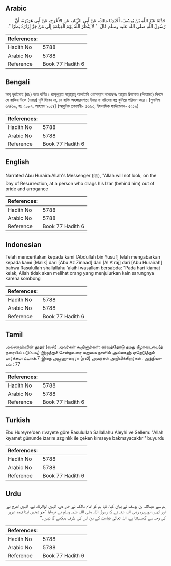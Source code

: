 ## Arabic


<div dir="rtl" lang="ar" style={{fontSize:'larger',backgroundColor:'#f8f9fa',padding:20}}>
حَدَّثَنَا عَبْدُ اللَّهِ بْنُ يُوسُفَ، أَخْبَرَنَا مَالِكٌ، عَنْ أَبِي الزِّنَادِ، عَنِ الأَعْرَجِ، عَنْ أَبِي هُرَيْرَةَ، أَنَّ رَسُولَ اللَّهِ صلى الله عليه وسلم قَالَ ‏ "‏ لاَ يَنْظُرُ اللَّهُ يَوْمَ الْقِيَامَةِ إِلَى مَنْ جَرَّ إِزَارَهُ بَطَرًا ‏"‏‏.‏
</div>
<div style={{backgroundColor:'#f8f9fa',padding:20, marginBottom: 10}}><table> <thead> <tr> <th>References:</th> <th></th> </tr> </thead> <tbody><tr><td>Hadith No</td><td>5788</td></tr><tr><td>Arabic No</td><td>5788</td></tr><tr><td>Reference</td><td>Book 77 Hadith 6</td></tr></tbody></table></div>

## Bengali


<div dir="ltr" lang="bn" style={{fontSize:'larger',backgroundColor:'#f8f9fa',padding:20}}>
আবূ হুরাইরাহ (রাঃ) হতে বর্ণিত। রাসূলুল্লাহ সাল্লাল্লাহু আলাইহি ওয়াসাল্লাম বলেছেনঃ আল্লাহ ক্বিয়ামাত (কিয়ামত) দিবসে সে ব্যক্তির দিকে (দয়ার) দৃষ্টি দিবেন না, যে ব্যক্তি অহঙ্কারবশতঃ ইযার বা পরিধেয় বস্ত্র ঝুলিয়ে পরিধান করে। [মুসলিম ৩৭/৩৯, হাঃ ২০৮৭, আহমাদ ৯০১৪] (আধুনিক প্রকাশনী- ৫৩৬৩, ইসলামিক ফাউন্ডেশন- ৫২৫৯)
</div>
<div style={{backgroundColor:'#f8f9fa',padding:20, marginBottom: 10}}><table> <thead> <tr> <th>References:</th> <th></th> </tr> </thead> <tbody><tr><td>Hadith No</td><td>5788</td></tr><tr><td>Arabic No</td><td>5788</td></tr><tr><td>Reference</td><td>Book 77 Hadith 6</td></tr></tbody></table></div>

## English


<div dir="ltr" lang="en" style={{fontSize:'larger',backgroundColor:'#f8f9fa',padding:20}}>
Narrated Abu Huraira:Allah's Messenger (ﷺ), "Allah will not look, on the Day of Resurrection, at a person who drags his Izar (behind him) out of pride and arrogance
</div>
<div style={{backgroundColor:'#f8f9fa',padding:20, marginBottom: 10}}><table> <thead> <tr> <th>References:</th> <th></th> </tr> </thead> <tbody><tr><td>Hadith No</td><td>5788</td></tr><tr><td>Arabic No</td><td>5788</td></tr><tr><td>Reference</td><td>Book 77 Hadith 6</td></tr></tbody></table></div>

## Indonesian


<div dir="ltr" lang="id" style={{fontSize:'larger',backgroundColor:'#f8f9fa',padding:20}}>
Telah menceritakan kepada kami [Abdullah bin Yusuf] telah mengabarkan kepada kami [Malik] dari [Abu Az Zinnad] dari [Al A'raj] dari [Abu Hurairah] bahwa Rasulullah shallallahu 'alaihi wasallam bersabda: "Pada hari kiamat kelak, Allah tidak akan melihat orang yang menjulurkan kain sarungnya karena sombong
</div>
<div style={{backgroundColor:'#f8f9fa',padding:20, marginBottom: 10}}><table> <thead> <tr> <th>References:</th> <th></th> </tr> </thead> <tbody><tr><td>Hadith No</td><td>5788</td></tr><tr><td>Arabic No</td><td>5788</td></tr><tr><td>Reference</td><td>Book 77 Hadith 6</td></tr></tbody></table></div>

## Tamil


<div dir="ltr" lang="ta" style={{fontSize:'larger',backgroundColor:'#f8f9fa',padding:20}}>
அல்லாஹ்வின் தூதர் (ஸல்) அவர்கள் கூறினார்கள்: கர்வத்தோடு தமது கீழாடையை(த் தரையில் படும்படி) இழுத்துச் சென்றவரை மறுமை நாளில் அல்லாஹ் ஏறெடுத்தும் பார்க்கமாட்டான்.7 இதை அபூஹுரைரா (ரலி) அவர்கள் அறிவிக்கிறார்கள். அத்தியாயம் : 77
</div>
<div style={{backgroundColor:'#f8f9fa',padding:20, marginBottom: 10}}><table> <thead> <tr> <th>References:</th> <th></th> </tr> </thead> <tbody><tr><td>Hadith No</td><td>5788</td></tr><tr><td>Arabic No</td><td>5788</td></tr><tr><td>Reference</td><td>Book 77 Hadith 6</td></tr></tbody></table></div>

## Turkish


<div dir="ltr" lang="tr" style={{fontSize:'larger',backgroundColor:'#f8f9fa',padding:20}}>
Ebu Hureyre'den rivayete göre Rasulullah Sallallahu Aleyhi ve Sellem: "Allah kıyamet gününde izarını azgınlık ile çeken kimseye bakmayacaktır'' buyurdu
</div>
<div style={{backgroundColor:'#f8f9fa',padding:20, marginBottom: 10}}><table> <thead> <tr> <th>References:</th> <th></th> </tr> </thead> <tbody><tr><td>Hadith No</td><td>5788</td></tr><tr><td>Arabic No</td><td>5788</td></tr><tr><td>Reference</td><td>Book 77 Hadith 6</td></tr></tbody></table></div>

## Urdu


<div dir="rtl" lang="ur" style={{fontSize:'larger',backgroundColor:'#f8f9fa',padding:20}}>
ہم سے عبداللہ بن یوسف نے بیان کیا، کہا ہم کو امام مالک نے خبر دی، انہیں ابوالزناد نے، انہیں اعرج نے اور انہیں ابوہریرہ رضی اللہ عنہ نے کہ رسول اللہ صلی اللہ علیہ وسلم نے فرمایا ”جو شخص اپنا تہمد غرور کی وجہ سے گھسیٹتا ہے، اللہ تعالیٰ قیامت کے دن اس کی طرف دیکھے گا نہیں۔“
</div>
<div style={{backgroundColor:'#f8f9fa',padding:20, marginBottom: 10}}><table> <thead> <tr> <th>References:</th> <th></th> </tr> </thead> <tbody><tr><td>Hadith No</td><td>5788</td></tr><tr><td>Arabic No</td><td>5788</td></tr><tr><td>Reference</td><td>Book 77 Hadith 6</td></tr></tbody></table></div>